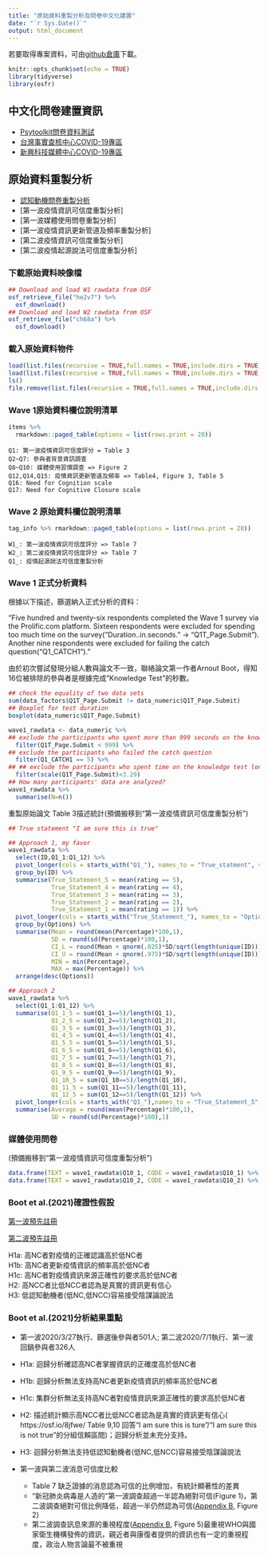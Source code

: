 ```yaml
---
title: "原始資料重製分析及問卷中文化建置"
date: "`r Sys.Date()`"
output: html_document
---
```


若要取得專案資料，可由[github倉庫](https://github.com/SCgeeker/LAB_metaprojects/tree/main/Projects/202107_CM)下載。

```r
knitr::opts_chunk$set(echo = TRUE)
library(tidyverse)
library(osfr)
```

## 中文化問卷建置資訊

- [Psytoolkit問卷資料測試](Psytoolkit_data.html)
- [台灣事實查核中心COVID-19專區](https://tfc-taiwan.org.tw/topic/3826)
- [新興科技媒體中心COVID-19專區](https://smctw.tw/)

## 原始資料重製分析

- [認知動機問卷重製分析](Cognitive_Motivation.html)
- [第一波疫情資訊可信度重製分析]
- [第一波媒體使用問卷重製分析]
- [第一波疫情資訊更新管道及頻率重製分析]
- [第二波疫情資訊可信度重製分析]
- [第二波疫情起源說法可信度重製分析]

### 下載原始資料映像檔

```r
## Download and load W1 rawdata from OSF
osf_retrieve_file("he2v7") %>%
  osf_download()
## Download and load W2 rawdata from OSF
osf_retrieve_file("ch68a") %>%
  osf_download() 
```

### 載入原始資料物件

```r
load(list.files(recursive = TRUE,full.names = TRUE,include.dirs = TRUE,pattern = "*.Rdata")[1])
load(list.files(recursive = TRUE,full.names = TRUE,include.dirs = TRUE,pattern = "*.Rdata")[2])
ls()
file.remove(list.files(recursive = TRUE,full.names = TRUE,include.dirs = TRUE,pattern = "*.Rdata"))
```

### Wave 1原始資料欄位說明清單

```r
items %>% 
  rmarkdown::paged_table(options = list(rows.print = 20))
```

```
Q1: 第一波疫情資訊可信度評分 = Table 3
Q2~Q7: 參與者背景資訊調查
Q8~Q10: 媒體使用習慣調查 => Figure 2
Q12,Q14,Q15: 疫情資訊更新管道及頻率 => Table4, Figure 3, Table 5
Q16: Need for Cognition scale
Q17: Need for Cognitive Closure scale
```

### Wave 2 原始資料欄位說明清單

```r
tag_info %>% rmarkdown::paged_table(options = list(rows.print = 20))
```

```
W1_: 第一波疫情資訊可信度評分 => Table 7
W2_: 第二波疫情資訊可信度評分 => Table 7
Q1_: 疫情起源說法可信度重製分析
```


### Wave 1 正式分析資料

根據以下描述，篩選納入正式分析的資料：

"Five hundred and twenty-six respondents completed the Wave 1 survey via the Prolific.com platform. Sixteen respondents were excluded for spending too much time on the survey("Duration..in.seconds." -> "Q1T_Page.Submit"). Another nine respondents were excluded for failing the catch question("Q1_CATCH1")."

由於初次嘗試發現分組人數與論文不一致，聯絡論文第一作者Arnout Boot，得知16位被排除的參與者是根據完成"Knowledge Test"的秒數。

```r
## check the equality of two data sets
sum(data_factors$Q1T_Page.Submit != data_numeric$Q1T_Page.Submit)
## Boxplot for test duration
boxplot(data_numeric$Q1T_Page.Submit)

wave1_rawdata <- data_numeric %>% 
## exclude the participants who spent more than 999 seconds on the knowledge test
  filter(Q1T_Page.Submit < 999) %>%
## exclude the participants who failed the catch question
  filter(Q1_CATCH1 == 5) %>%
## ## exclude the participants who spent time on the knowledge test longer than 3.29 standardized time
  filter(scale(Q1T_Page.Submit)<3.29)
## How many participants' data are analyzed?
wave1_rawdata %>%
  summarise(N=n())
```

重製原始論文 Table 3描述統計(預備搬移到“第一波疫情資訊可信度重製分析”)

```r
## True statement "I am sure this is true"

## Approach 1, my favor
wave1_rawdata %>%
  select(ID,Q1_1:Q1_12) %>%
  pivot_longer(cols = starts_with("Q1_"), names_to = "True_statment", values_to = "rating") %>%
  group_by(ID) %>%
  summarise(True_Statement_5 = mean(rating == 5),
            True_Statement_4 = mean(rating == 4),
            True_Statement_3 = mean(rating == 3),
            True_Statement_2 = mean(rating == 2),
            True_Statement_1 = mean(rating == 1)) %>%
  pivot_longer(cols = starts_with("True_Statement_"), names_to = "Options",values_to = "Percentage") %>%
  group_by(Options) %>%
  summarise(Mean = round(mean(Percentage)*100,1), 
            SD = round(sd(Percentage)*100,1),
            CI_L = round(Mean + qnorm(.025)*SD/sqrt(length(unique(ID))),1),
            CI_U = round(Mean + qnorm(.975)*SD/sqrt(length(unique(ID))),1),
            MIN = min(Percentage),
            MAX = max(Percentage)) %>%
  arrange(desc(Options))
```

```r
## Approach 2
wave1_rawdata %>%
  select(Q1_1:Q1_12) %>%
  summarise(Q1_1_5 = sum(Q1_1==5)/length(Q1_1),
            Q1_2_5 = sum(Q1_2==5)/length(Q1_2),
            Q1_3_5 = sum(Q1_3==5)/length(Q1_3),
            Q1_4_5 = sum(Q1_4==5)/length(Q1_4),
            Q1_5_5 = sum(Q1_5==5)/length(Q1_5),
            Q1_6_5 = sum(Q1_6==5)/length(Q1_6),
            Q1_7_5 = sum(Q1_7==5)/length(Q1_7),
            Q1_8_5 = sum(Q1_8==5)/length(Q1_8),
            Q1_9_5 = sum(Q1_9==5)/length(Q1_9),
            Q1_10_5 = sum(Q1_10==5)/length(Q1_10),
            Q1_11_5 = sum(Q1_11==5)/length(Q1_11),
            Q1_12_5 = sum(Q1_12==5)/length(Q1_12)) %>%
  pivot_longer(cols = starts_with("Q1_"),names_to = "True_Statement_5", values_to = "Percentage") %>%
  summarise(Average = round(mean(Percentage)*100,1), 
            SD = round(sd(Percentage)*100),1)
```



### 媒體使用問卷

(預備搬移到“第一波疫情資訊可信度重製分析”)

```r
data.frame(TEXT = wave1_rawdata$Q10_1, CODE = wave1_rawdata$Q10_1) %>% distinct() %>% arrange(CODE)
data.frame(TEXT = wave1_rawdata$Q10_2, CODE = wave1_rawdata$Q10_2) %>% distinct() %>% arrange(CODE)

```


### Boot et al.(2021)確證性假設

[第一波預先註冊](https://osf.io/rst9m/)

[第二波預先註冊](https://osf.io/mp2ua/)

H1a: 高NC者對疫情的正確認識高於低NC者  
H1b: 高NC者更新疫情資訊的頻率高於低NC者  
H1c: 高NC者對疫情資訊來源正確性的要求高於低NC者  
H2: 高NCC者比低NCC者認為是真實的資訊更有信心  
H3: 低認知動機者(低NC,低NCC)容易接受陰謀論說法


### Boot et al.(2021)分析結果重點

- 第一波2020/3/27執行、篩選後參與者501人; 第二波2020/7/1執行、第一波回鍋參與者326人

- H1a: 迴歸分析確認高NC者掌握資訊的正確度高於低NC者
- H1b: 迴歸分析無法支持高NC者更新疫情資訊的頻率高於低NC者
- H1c: 集群分析無法支持高NC者對疫情資訊來源正確性的要求高於低NC者
- H2: 描述統計顯示高NCC者比低NCC者認為是真實的資訊更有信心( https://osf.io/8jfwe/  Table 9,10 回答“I am sure this is ture"/"I am sure this is not true"的分組信賴區間)；迴歸分析並未充分支持。
- H3: 迴歸分析無法支持低認知動機者(低NC,低NCC)容易接受陰謀論說法

- 第一波與第二波消息可信度比較
    - Table 7 缺乏證據的消息認為可信的比例增加，有統計顯著性的差異
    - “新冠肺炎病毒是人造的”第一波調查超過一半認為絕對可信(Figure 1)，第二波調查絕對可信比例降低，超過一半仍然認為可信([Appendix B](https://osf.io/nr6bw/), Figure 2)
    - 第二波調查訊息來源的重視程度([Appendix B](https://osf.io/nr6bw/), Figure 5)最重視WHO與國家衛生機構發佈的資訊，親近者與康復者提供的資訊也有一定的重視程度，政治人物言論最不被重視
